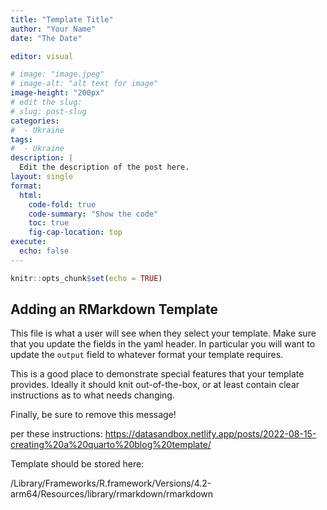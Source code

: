 ```yaml
---
title: "Template Title"
author: "Your Name"
date: "The Date"

editor: visual

# image: "image.jpeg"
# image-alt: "alt text for image"
image-height: "200px"
# edit the slug:
# slug: post-slug
categories:
#  - Ukraine
tags:
#  - Ukraine
description: |
  Edit the description of the post here.
layout: single
format:
  html:
    code-fold: true
    code-summary: "Show the code"
    toc: true
    fig-cap-location: top
execute: 
  echo: false
---
```


```r
knitr::opts_chunk$set(echo = TRUE)
```

## Adding an RMarkdown Template

This file is what a user will see when they select your template. Make sure that you update the fields in the yaml header. In particular you will want to update the `output` field to whatever format your template requires.

This is a good place to demonstrate special features that your template provides. Ideally it should knit out-of-the-box, or at least contain clear instructions as to what needs changing.

Finally, be sure to remove this message!

per these instructions: <https://datasandbox.netlify.app/posts/2022-08-15-creating%20a%20quarto%20blog%20template/>

Template should be stored here:

/Library/Frameworks/R.framework/Versions/4.2-arm64/Resources/library/rmarkdown/rmarkdown
